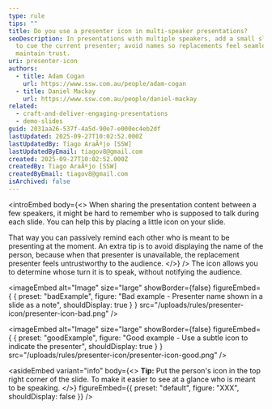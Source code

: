 ```yaml
---
type: rule
tips: ""
title: Do you use a presenter icon in multi-speaker presentations?
seoDescription: In presentations with multiple speakers, add a small slide icon
  to cue the current presenter; avoid names so replacements feel seamless and
  maintain trust.
uri: presenter-icon
authors:
  - title: Adam Cogan
    url: https://www.ssw.com.au/people/adam-cogan
  - title: Daniel Mackay
    url: https://www.ssw.com.au/people/daniel-mackay
related:
  - craft-and-deliver-engaging-presentations
  - demo-slides
guid: 2031aa26-537f-4a5d-90e7-e000ec4eb2df
lastUpdated: 2025-09-27T10:02:52.000Z
lastUpdatedBy: Tiago AraÃºjo [SSW]
lastUpdatedByEmail: tiagov8@gmail.com
created: 2025-09-27T10:02:52.000Z
createdBy: Tiago AraÃºjo [SSW]
createdByEmail: tiagov8@gmail.com
isArchived: false
---
```

<introEmbed
  body={<>
When sharing the presentation content between a few speakers, it might be hard to remember who is supposed to talk during each slide. You can help this by placing a little icon on your slide.

That way you can passively remind each other who is meant to be presenting at the moment. An extra tip is to avoid displaying the name of the person, because when that presenter is unavailable, the replacement presenter feels untrustworthy to the audience.
  </>}
/>
The icon allows you to determine whose turn it is to speak, without notifying the audience.

<imageEmbed
  alt="Image"
  size="large"
  showBorder={false}
  figureEmbed={ {
    preset: "badExample",
    figure: "Bad example - Presenter name shown in a slide as a note",
    shouldDisplay: true
  } }
  src="/uploads/rules/presenter-icon/presenter-icon-bad.png"
/>

<imageEmbed
  alt="Image"
  size="large"
  showBorder={false}
  figureEmbed={ {
    preset: "goodExample",
    figure: "Good example - Use a subtle icon to indicate the presenter",
    shouldDisplay: true
  } }
  src="/uploads/rules/presenter-icon/presenter-icon-good.png"
/>

<asideEmbed
  variant="info"
  body={<>
    **Tip:** Put the person's icon in the top right corner of the slide. To make it easier to see at a glance who is meant to be speaking.
  </>}
  figureEmbed={{
    preset: "default",
    figure: "XXX",
    shouldDisplay: false
  }}
/>
